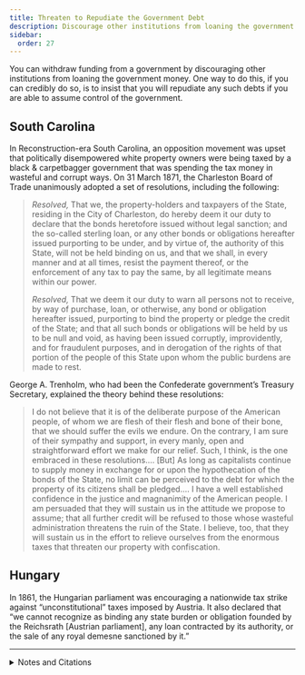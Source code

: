 ```yaml
---
title: Threaten to Repudiate the Government Debt
description: Discourage other institutions from loaning the government money by repudiating such debts.
sidebar:
  order: 27
---
```


You can withdraw funding from a government by discouraging other institutions from loaning the government money.
One way to do this, if you can credibly do so, is to insist that you will repudiate any such debts if you are able to assume control of the government.

## <Badge text="Example" size="medium" /> South Carolina

In Reconstruction-era South Carolina, an opposition movement was upset that politically disempowered white property owners were being taxed by a black & carpetbagger government that was spending the tax money in wasteful and corrupt ways.
On 31 March 1871, the Charleston Board of Trade unanimously adopted a set of resolutions, including the following:

> <i>Resolved,</i> That we, the property-holders and taxpayers of the State, residing in the City of Charleston, do hereby deem it our duty to declare that the bonds heretofore issued without legal sanction; and the so-called sterling loan, or any other bonds or obligations hereafter issued purporting to be under, and by virtue of, the authority of this State, will not be held binding on us, and that we shall, in every manner and at all times, resist the payment thereof, or the enforcement of any tax to pay the same, by all legitimate means within our power.
>
> <i>Resolved,</i> That we deem it our duty to warn all persons not to receive, by way of purchase, loan, or otherwise, any bond or obligation hereafter issued, purporting to bind the property or pledge the credit of the State; and that all such bonds or obligations will be held by us to be null and void, as having been issued corruptly, improvidently, and for fraudulent purposes, and in derogation of the rights of that portion of the people of this State upon whom the public burdens are made to rest.

George A. Trenholm, who had been the Confederate government’s Treasury Secretary, explained the theory behind these resolutions:

> I do not believe that it is of the deliberate purpose of the American people, of whom we are flesh of their flesh and bone of their bone, that we should suffer the evils we endure.
> On the contrary, I am sure of their sympathy and support, in every manly, open and straightforward effort we make for our relief.
> Such, I think, is the one embraced in these resolutions.…
> [But] As long as capitalists continue to supply money in exchange for or upon the hypothecation of the bonds of the State, no limit can be perceived to the debt for which the property of its citizens shall be pledged.…
> I have a well established confidence in the justice and magnanimity of the American people.
> I am persuaded that they will sustain us in the attitude we propose to assume; that all further credit will be refused to those whose wasteful administration threatens the ruin of the State.
> I believe, too, that they will sustain us in the effort to relieve ourselves from the enormous taxes that threaten our property with confiscation.

## <Badge text="Example" size="medium" /> Hungary

In 1861, the Hungarian parliament was encouraging a nationwide tax strike against “unconstitutional” taxes imposed by Austria.
It also declared that “we cannot recognize as binding any state burden or obligation founded by the Reichsrath [Austrian parliament], any loan contracted by its authority, or the sale of any royal demesne sanctioned by it.”

<Aside type="wikipedia" title="Wikipedia">
  <WikipediaBadge title="Reconstruction in South Carolina" />
  <WikipediaBadge title="George Trenholm" />
  <WikipediaBadge title="Odious debt" />
  <WikipediaBadge title="Sovereign default" />
</Aside>

---

<details>
<summary>Notes and Citations</summary>

* Lathers, Richard <i>Reminiscences of Richard Lathers</i> (1907) [pp. 298–301](https://archive.org/details/reminiscencesofr00lath/page/298/mode/2up)
* Lathers, Richard <i>Proceedings of the Tax-Payers’ Convention of South Carolina</i> (1871) [p. 86](https://archive.org/details/proceedingsoftax00taxp/page/86/mode/1up)
* “The Debt and Taxation” <i>The Charleston Daily News</i> 1 April 1871, p. 1
* “The Hungarian Diet…” <i>The Spectator</i> 17 August 1861, p. 2

</details>

